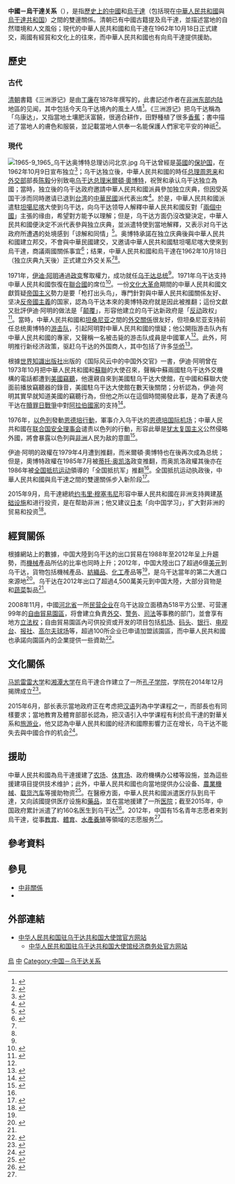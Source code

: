 {{noteTA|G1=地名|1=zh-hans:阿明;zh-hk:阿敏;zh-tw:阿敏;}}
{{not|中華民國與烏干達關係}}
{{Dablink|關於其他「中」字國家與「烏」字國家的外交關係，詳見'''[[中乌关系|中烏關係 (消歧義)]]'''。}}
{{Infobox Bilateral relations|中國－烏干達|中國|烏干達|mission1=[[中國駐烏干達大使館|中國駐烏干達大使館]]|mission2=[[烏干達駐華大使館|烏干達駐華大使館]]|envoytitle1=[[中國駐烏干達大使列表|大使]]|envoy1=[[张利忠|张利忠]]|envoytitle2=[[烏干達駐華大使列表|大使]]|envoy2=[[克里斯普斯·基永加|克里斯普斯·基永加]]<ref>{{cite web |title = 驻华大使到任顺序及递交国书日期 |url = https://www.mfa.gov.cn/web/lbfw_673061/fgzl_673083/202201/t20220114_10495616.shtml |publisher = 中华人民共和国外交部 |access-date = 2022-05-21 |archive-date = 2022-02-15 |archive-url = https://web.archive.org/web/20220215180551/https://www.mfa.gov.cn/web/lbfw_673061/fgzl_673083/202201/t20220114_10495616.shtml }}</ref>}}
'''中國－烏干達关系'''（{{lang-sw|Uhusiano wa China na Uganda}}），是指[[中國歷史|歷史上的中國]]和[[烏干達歷史|烏干達]]（包括現在[[中華人民共和國|中華人民共和國]]與[[烏干達共和国|烏干達共和国]]）之間的雙邊關係。清朝已有中國古籍提及烏干達，並描述當地的自然環境和人文風俗；現代的中華人民共和國和烏干達在1962年10月18日正式建交，兩國有經貿和文化上的往來，而中華人民共和國也有向烏干達提供援助。

== 歷史 ==
=== 古代 ===
[[清朝|清朝]]書籍《三洲游记》是由[[丁廉|丁廉]]在1878年撰写的，此書記述作者在[[非洲东部|非洲东部]][[内陆|内陆]]地區的见闻，其中包括今天乌干达境內的風土人情<ref>{{cite journal|author1=彭坤元|archiveurl=https://web.archive.org/web/20150920044559/http://waas.cass.cn/upload/2011/06/d20110630233116000.pdf|title=清代人眼中的非洲|journal=西亚非洲|year=2000|issue=1|url=http://waas.cass.cn/upload/2011/06/d20110630233116000.pdf|accessdate=2015-09-20|archivedate=2015-09-20|deadurl=yes}}</ref>。《三洲游记》把乌干达稱為「乌康达」，又指當地土壤肥沃富饒，很適合耕作，田野種植了很多[[香蕉|香蕉]]；書中描述了當地人的膚色和服裝，並記載當地人供奉一名能保護人們家宅平安的神祇<ref>{{cite book|author1=艾周昌|title=中非关系史文选, 1500-1918|publisher=华东师范大学出版社|year=1989}}</ref>{{Rp|89}}。

=== 現代 ===
[[File:1965-9_1965_乌干达奥博特总理访问北京.jpg|thumb]]
乌干达曾經是[[英國|英國]]的[[保护国|保护国]]，在1962年10月9日宣布独立<ref name=web>{{cite web |title=乌干达概况 |url=http://www.fmprc.gov.cn/mfa_chn/gjhdq_603914/gj_603916/fz_605026/1206_606332/ |website=中华人民共和国外交部 |accessdate=2015-09-20 |archiveurl=https://archive.is/20150920113841/http://www.fmprc.gov.cn/mfa_chn/gjhdq_603914/gj_603916/fz_605026/1206_606332/ |archivedate=2015-09-20 |deadurl=no }}</ref>；乌干达独立後，中華人民共和國的時任[[中華人民共和國总理|总理]][[周恩来|周恩来]]和[[中華人民共和國外交部|外交部]]部長[[陈毅|陈毅]]分别致电[[乌干达总理|乌干达总理]][[米爾頓·奧博特|米爾頓·奧博特]]，祝贺和承认乌干达独立為國；當時，独立後的乌干达政府邀請中華人民共和國派員參加独立庆典，但因受英国干涉而同時邀请已退到[[台湾|台湾]]的[[中華民國|中華民國]]派代表出席<ref name=Hist>{{cite book|author1=孙友葵 (編)|title=中华人民共和国外交史|publisher=黑龙江教育出版社|year=1989}}</ref>{{Rp|134}}。於是，中華人民共和國派遣駐[[坦噶尼喀|坦噶尼喀]]大使到乌干达，向乌干达领导人解釋中華人民共和國反對「[[兩個中國|兩個中國]]」主張的缘由，希望對方能予以理解；但是，乌干达方面仍沒改變決定，中華人民共和國便決定不派代表參與独立庆典，並派遣特使到當地解釋，又表示对乌干达政府所遭遇的处境感到「谅解和同情」<ref name=fifty>{{cite book|author1=曲星|title=中囯外交五十年|publisher=江苏人民出版社|year=2000|isbn=9787214025579}}</ref>{{Rp|277}}。奥博特承諾在独立庆典後與中華人民共和國建立邦交，不會與中華民國建交，又邀请中華人民共和國駐坦噶尼喀大使來到烏干達，商議兩國關係事宜<ref>{{cite book|author1=周南|author2=宗道一|title=周南口述: 遥想当年羽扇纶巾|publisher=齊鲁書社|year=2007|isbn=9787533318086}}</ref>；结果，中華人民共和國和烏干達在1962年10月18日（独立庆典九天後）正式建立外交关系<ref name=web/><ref name=fifty/>{{Rp|277}}。

1971年，[[伊迪·阿明|伊迪·阿明]]通過[[政变|政变]]奪取權力，成功就任[[乌干达总统|乌干达总统]]<ref name=web/>。1971年乌干达支持中華人民共和國恢復在[[聯合國|聯合國]]的席位<ref>{{cite journal |last1=Obowona |first1=Marios |last2=Guloba |first2=Madina |date=2007 |title=China-Africa economic relations |url=https://www.econstor.eu/bitstream/10419/93161/1/587560355.pdf |pages=19–27 |access-date=2019-06-03 |journal= |archive-date=2019-06-03 |archive-url=https://web.archive.org/web/20190603074350/https://www.econstor.eu/bitstream/10419/93161/1/587560355.pdf |dead-url=no }}</ref>。一份[[文化大革命|文化大革命]]期間的中華人民共和國文獻質疑[[帝国主义|帝国主义]]勢力是要「枪打出头鸟」，專門針對與中華人民共和國關係友好、坚决[[反帝國主義|反帝國主義]]的国家，認為乌干达本來的奧博特政府就是因此被推翻；這份文獻又批評伊迪·阿明的做法是「[[颠覆|颠覆]]」，形容他建立的乌干达新政府是「[[反动|反动]]政权」<ref>{{cite book|title=中共重要历史文献资料汇编: "文革"历史资料及评价专辑|publisher=中文出版物服務中心}}</ref>{{Rp|6–8}}。當時，中華人民共和國和[[坦桑尼亚|坦桑尼亚]]之間的[[中坦關係|外交關係]]很友好，但坦桑尼亚支持前任总统奧博特的[[游击队|游击队]]，引起阿明對中華人民共和國的懷疑；他公開指游击队內有中華人民共和國的專家，又聲稱一名被击毙的游击队成員是中國軍人<ref name=journal/>。此外，阿明推行新经济政策，驱赶乌干达的外国商人，其中包括了许多[[华侨|华侨]]<ref name=journal>{{cite journal|title=中国外交大广角|issue=1–2|publisher=瀋陽出版社|year=1994}}</ref>。

根據[[世界知識出版社|世界知識出版社]]出版的《国际风云中的中国外交官》一書，伊迪·阿明曾在1973年10月把中華人民共和國和[[蘇聯|蘇聯]]的大使召來，聲稱中蘇兩國駐乌干达外交機構的電話都遭到[[美國|美國]][[竊聽|竊聽]]，他還親自來到美國駐乌干达大使館，在中國和蘇聯大使面前播放竊聽器的錄音，美國駐乌干达大使館在數天後關閉；分析認為，伊迪·阿明其實早就知道美國的竊聽行為，但他之所以在這個時間揭發此事，是為了表達乌干达在[[贖罪日戰爭|贖罪日戰爭]]中對[[阿拉伯國家|阿拉伯國家]]的支持<ref>{{cite book|author1=云水|title=国际风云中的中国外交官|publisher=世界知识出版社|year=1992|isbn=9787501204489}}</ref>{{Rp|124}}。

1976年，[[以色列|以色列]]發動[[恩德培行動|恩德培行動]]，軍事介入乌干达的[[恩德培国际机场|恩德培国际机场]]；中華人民共和國在[[联合国安全理事会|联合国安全理事会]]谴责以色列的行動，形容此舉是[[犹太复国主义|犹太复国主义]]公然侵略外國，將會暴露以色列與[[非洲|非洲]]人民为敌的意圖<ref>{{cite book|title=新華月報|issue=381–383|publisher=新华月报社|year=1976}}</ref>{{Rp|264–265}}。

伊迪·阿明的政權在1979年4月遭到推翻，而米爾頓·奧博特也在{{link-en|1980年烏干達大選|Ugandan general election, 1980}}後再次成為总统；但是，奧博特政權在1985年7月被[[蒂托·奥凯洛|蒂托·奥凯洛]]政变推翻，而奥凯洛政權其後亦在1986年被[[全国抵抗运动|全国抵抗运动]]領導的「全国抵抗军」推翻<ref name=web />。全国抵抗运动执政後，中華人民共和國與烏干達之間的雙邊關係步入新阶段<ref>{{cite web |title=中乌关系 |url=http://ug.chineseembassy.org/chn/zwgx/t1000651.htm |website=中华人民共和国驻乌干达共和国大使馆 |accessdate=2015-09-24 |archiveurl=https://archive.is/20150923060311/http://ug.chineseembassy.org/chn/zwgx/t1000651.htm |archivedate=2015-09-23 |deadurl=no |date=2012-12-25 }}</ref>。

2015年9月，烏干達總統[[约韦里·穆塞韦尼|约韦里·穆塞韦尼]]形容中華人民共和國在非洲支持興建[[基础设施|基础设施]]和进行投资，是在帮助非洲；他又建议[[日本|日本]]「向中国学习」，扩大對非洲的贸易和投资<ref>{{cite news |title=乌干达总统：在投资非洲方面 日本应向中国学习 |url=http://oversea.huanqiu.com/article/2015-09/7493533.html |accessdate=2015-09-24 |agency=环球时报 |date=2015-09-15 |archiveurl=https://archive.is/20150924060344/http://oversea.huanqiu.com/article/2015-09/7493533.html |archivedate=2015-09-24 |deadurl=no }}</ref>。

== 經貿關係 ==
{{Gallery
|title=中国大陸與乌干达貿易（1995年至2012年）
|width=300
|height=250
|align=center
|lines=1
|File:中国出口到乌干达的产品 (1995 - 2012).PNG|中国大陸到乌干达的出口貿易<ref name=tradea>{{cite web|author=Alexander Simoes|title=产品中国出口到乌干达(1995 - 2012)|url=https://atlas.media.mit.edu/zh/explore/stacked/hs/export/chn/uga/show/1995.2012/|publisher=Observatory of Economic Complexity|accessdate=2015-08-27}}</ref>
|File:乌干达出口到中国的产品 (1995 - 2012).PNG|乌干达到中国大陸的出口貿易<ref name=tradeb>{{cite web|author=Alexander Simoes|title=产品乌干达出口到中国 (1995 - 2012)|url=https://atlas.media.mit.edu/zh/explore/stacked/hs/export/uga/chn/show/1995.2012/|publisher=Observatory of Economic Complexity|accessdate=2015-08-27}}</ref>
}}
根據{{link-en|經濟複雜性研究中心|The Observatory of Economic Complexity}}網站上的數據，中国大陸到乌干达的出口貿易在1988年至2012年呈上升趨勢，而[[機械|機械]]產品所佔的比率也同時上升；2012年，中国大陸出口了超過6億[[美元|美元]]到乌干达，貨物包括機械產品、[[紡織品|紡織品]]、[[化學工業|化工]]產品等<ref name=tradea/>，是乌干达當年的第二大進口來源地<ref>{{cite web|author1=Alexander Simoes|title=乌干达进口的起源 (2012)|url=https://atlas.media.mit.edu/zh/explore/tree_map/hs/import/uga/show/all/2012/|website=Observatory of Economic Complexity|accessdate=2015-09-24}}</ref>。乌干达在2012年出口了超過4,500萬美元到中国大陸，大部分貨物是{{link-en|獸皮|Hide (skin)}}和[[蔬菜|蔬菜]]製品<ref name=tradeb/>。

2008年11月，中國[[河北省|河北省]]一所[[民营企业|民营企业]]在乌干达設立面積為518平方公里、可营運99年的[[自由貿易園區|自由貿易園區]]，将會建立負責[[外交|外交]]、[[警务|警务]]、[[司法|司法]]等事務的部门，並會享有地方[[立法权|立法权]]；自由貿易園區內可供投资或开发的项目包括[[机场|机场]]、[[码头|码头]]、[[银行|银行]]、[[电视台|电视台]]、[[报社|报社]]、[[高尔夫球场|高尔夫球场]]等，超過100所企业已申请加盟該園區，而中華人民共和國也承諾向園區內的企業提供一些資助<ref>{{cite news |title=中乌两国在北京成立东非自由贸易区 |url=http://finance.sina.com.cn/roll/20081107/13505480670.shtml |accessdate=2015-09-25 |agency=新浪财经 |date=2008-11-07 |archiveurl=https://archive.is/20150925083251/http://finance.sina.com.cn/roll/20081107/13505480670.shtml |archivedate=2015-09-25 |deadurl=no }}</ref>。

== 文化關係 ==
[[马凯雷雷大学|马凯雷雷大学]]和[[湘潭大学|湘潭大学]]在烏干達合作建立了一所[[孔子学院|孔子学院]]，学院在2014年12月揭牌成立<ref>{{cite news |author1=杨婷 (编) |author2=袁卿 |title=乌干达首家孔子学院揭牌 |url=http://news.xinhuanet.com/2014-12/20/c_1113715807.htm |accessdate=2015-09-25 |agency=新华网 |date=2014-12-20 |archiveurl=https://archive.is/20150925054035/http://news.xinhuanet.com/2014-12/20/c_1113715807.htm |archivedate=2015-09-25 |deadurl=no }}</ref>。

2015年6月，{{link-en|烏干達教育及體育部|Ministry of Education and Sports (Uganda)}}部长表示當地政府正在考虑把[[汉语|汉语]]列為中学课程之一，而{{link-en|烏干達旅遊、野生動物及古蹟部|Ministry of Tourism, Wildlife and Heritage (Uganda)}}部長也有同樣要求；當地教育及體育部部长認為，把汉语引入中学课程有利於烏干達的對華关系和[[旅游业|旅游业]]，他又認為中華人民共和國的经济和國際影響力正在增长，乌干达不能失去與中國合作的机会<ref>{{cite news |title=乌干达考虑将汉语列入中学学习课程 |url=http://www.hanban.edu.cn/article/2015-06/29/content_607391.htm |accessdate=2015-09-25 |agency=新华社 |date=2015-06-29 |archiveurl=https://archive.is/20150925054816/http://www.hanban.edu.cn/article/2015-06/29/content_607391.htm |archivedate=2015-09-25 |deadurl=yes }}</ref>。

== 援助 ==
中華人民共和國為烏干達援建了[[农场|农场]]、[[体育场|体育场]]、政府機構办公楼等設施，並為這些援建項目提供技术维护；此外，中華人民共和國也向當地提供办公设备、[[農業機械|農業機械]]、[[载货汽车|载货汽车]]等援助物资<ref name=Youth>{{cite web |title=对乌援助概况 |url=http://ug.mofcom.gov.cn/article/zxhz/201305/20130500117040.shtml |website=中华人民共和国驻乌干达共和国大使馆经济商务参赞处 |accessdate=2015-09-25 |archiveurl=https://archive.is/20150924055519/http://ug.mofcom.gov.cn/article/zxhz/201305/20130500117040.shtml |archivedate=2015-09-24 |deadurl=no |date=2013-05-07 }}</ref>。在醫療方面，中華人民共和國派遣医疗队到烏干達，又向該國提供医疗设施和[[藥品|藥品]]，並在當地援建了一所[[医院|医院]]；截至2015年，中国政府累計派遣了約160名医生到乌干达<ref>{{cite news |author1=陈剑 (编) |author2=袁卿 |title=乌干达官员：中国医疗队是中乌友谊的有力证明 |url=http://news.xinhuanet.com/world/2015-08/13/c_1116243802.htm |accessdate=2015-09-25 |agency=新华网 |date=2015-08-13 |archiveurl=https://archive.is/20150925091304/http://news.xinhuanet.com/world/2015-08/13/c_1116243802.htm |archivedate=2015-09-25 |deadurl=no }}</ref>。2012年，中国有15名青年志愿者來到烏干達，從事[[教育|教育]]、[[體育|體育]]、[[水產養殖|水產養殖]]等領域的志愿服务<ref name=Youth/>。

== 參考資料 ==
{{reflist|2}}

== 參見 ==
{{Portal box|國際關係|中國|中華人民共和國|烏干達|非洲|image4=Flag of Uganda.svg}}
* [[中非關係|中非關係]]
* {{link-en|烏干達外交|Foreign relations of Uganda}}

== 外部連結 ==
* [http://ug.china-embassy.gov.cn/chn/ 中华人民共和国驻乌干达共和国大使馆官方网站]{{zh-hans}}{{en}}
** [http://ug.mofcom.gov.cn/ 中华人民共和国驻乌干达共和国大使馆经济商务处官方网站] {{Wayback|url=http://ug.mofcom.gov.cn/ |date=20150511201050 }}{{zh-hans}}

{{中华人民共和国外交}}
{{烏干達外交}}
[[Category:中非關係|烏]]
[[Category:烏干達雙邊關係|中]]
[[Category:中国－乌干达关系|Category:中国－乌干达关系]]